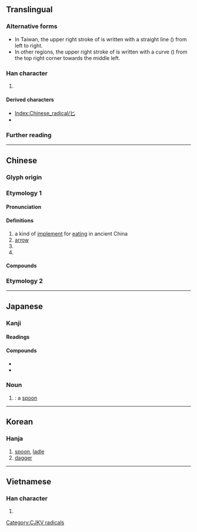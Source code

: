 {{also|ヒ|ビ|ピ|七|𠤎}}
{{character info/new}}
==Translingual==
{{stroke order|type=animate}}

===Alternative forms===
* In Taiwan, the upper right stroke of {{lang|mul|sc=Hant|匕}} is written with a straight line ({{l|mul|一}}) from left to right.
* In other regions, the upper right stroke of {{lang|mul|sc=Hans|匕}} is written with a curve ({{l|mul|丿}}) from the top right corner towards the middle left.

===Han character===
{{Han char|rn=21|rad=匕|as=00|sn=2|four=22710|canj=UH|ids=⿺乚丿(GJKH),⿺乚一(T)}}

# {{mul-kangxi radical-def}}

====Derived characters====
* [[Index:Chinese_radical/匕]]
* {{l|mul|[[𡚧]], [[㠲]], [[𢖬]], [[𦘪]], [[朼]], [[𭭽]], [[𤆇]], [[牝]], [[䂗]], [[𥘇]], [[𥝓]], [[𭭾]], [[𫊤]], [[𧢶]], [[䚰]], [[𧺊]], [[䣥]], [[𨤽]], [[𮩲]], [[𩵏]], [[𪋼]], [[齔]]([[𮮾]]/[[龀]]), [[它]], [[皀]], [[壱]], [[匂]], [[尼]], [[旨]]}} <!-- Characters not found in [[Index:Chinese_radical/匕]] -->

===Further reading===
{{kangxi-ws|匕部/匕部}}
{{Han ref|kx=0152.180|dkj=02570|dj=0342.020|hdz=10261.150|uh=5315}}

----

==Chinese==
{{zh-forms}}
{{zh-wp}}

===Glyph origin===
{{Han etym}}

===Etymology 1===

====Pronunciation====
{{zh-pron
|m=bǐ
|c=bei2,bei6
|h=pfs=pí
|mn=pí
|mn-t=bi3
|w=
|mc=y
|oc=y
|cat=n
}}

====Definitions====
{{zh-hanzi}}

# a kind of [[implement]] for [[eating]] in ancient China
# [[arrow]]
# {{zh-short|匕首}}
# {{zh-original|比}}

====Compounds====
{{zh-der|匕首|匕鬯不驚|圖窮匕見|匕鬯|圖窮匕現|匕箸}}

===Etymology 2===
{{zh-see|牝|v}}

----

==Japanese==

===Kanji===
{{ja-kanji|grade=9|rs=匕00}}

====Readings====
{{ja-readings
|goon=ひ
|kanon=ひ
|kun=さじ-
}}

====Compounds====
* {{ja-r|匕首|あいくち}}
* {{ja-r|匕%首|ひ%しゅ}}

===Noun===
{{ja-noun|さじ}}

# {{alternative form of|匙|lang=ja}}: a [[spoon]]

----

==Korean==

===Hanja===
{{ko-hanja|비수|비}}

# [[spoon]], [[ladle]]
# [[dagger]]

----

==Vietnamese==

===Han character===
{{vi-hantu|[[chuỷ]]|rs=匕00}}

# {{defn|lang=vi|sort=匕00}}

[[Category:CJKV radicals]]